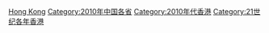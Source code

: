 {{Commonscat|2010 in Hong Kong}}
{{Catmore}}

[[Category:2010年亞洲|Hong Kong]]
[[Category:2010年中国各省|Category:2010年中国各省]]
[[Category:2010年代香港|Category:2010年代香港]]
[[Category:21世纪各年香港|Category:21世纪各年香港]]